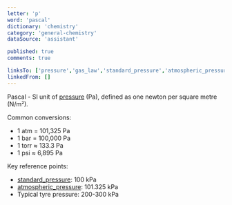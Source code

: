 ```yaml
---
letter: 'p'
word: 'pascal'
dictionary: 'chemistry'
category: 'general-chemistry'
dataSource: 'assistant'

published: true
comments: true

linksTo: ['pressure','gas_law','standard_pressure','atmospheric_pressure']
linkedFrom: []
---
```


<a id="pascal">Pascal</a> - SI unit of [pressure](#pressure) (Pa), defined as one newton per square metre (N/m²).

Common conversions:
- 1 atm = 101,325 Pa
- 1 bar = 100,000 Pa
- 1 torr ≈ 133.3 Pa
- 1 psi ≈ 6,895 Pa

Key reference points:
- [standard_pressure](#standard_pressure): 100 kPa
- [atmospheric_pressure](#atmospheric_pressure): 101.325 kPa
- Typical tyre pressure: 200-300 kPa
